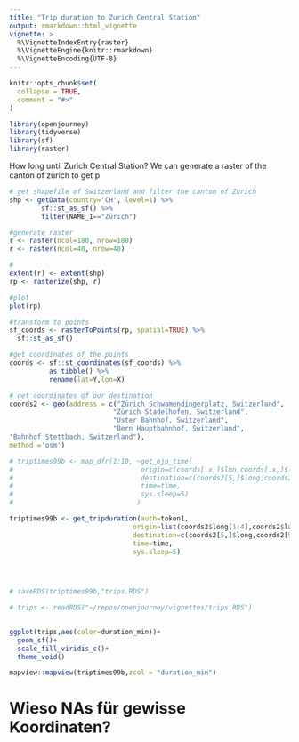```yaml
---
title: "Trip duration to Zurich Central Station"
output: rmarkdown::html_vignette
vignette: >
  %\VignetteIndexEntry{raster}
  %\VignetteEngine{knitr::rmarkdown}
  %\VignetteEncoding{UTF-8}
---
```


```r
knitr::opts_chunk$set(
  collapse = TRUE,
  comment = "#>"
)
```

```r
library(openjourney)
library(tidyverse)
library(sf)
library(raster)
```

How long until Zurich Central Station? We can generate a raster of the canton of zurich to get p

```r
# get shapefile of Switzerland and filter the canton of Zurich
shp <- getData(country='CH', level=1) %>%
        sf::st_as_sf() %>%
        filter(NAME_1=="Zürich")

#generate raster
r <- raster(ncol=180, nrow=180)
r <- raster(ncol=40, nrow=40)

# 
extent(r) <- extent(shp)
rp <- rasterize(shp, r)

#plot
plot(rp)

#transform to points
sf_coords <- rasterToPoints(rp, spatial=TRUE) %>% 
  sf::st_as_sf()

#get coordinates of the points
coords <- sf::st_coordinates(sf_coords) %>%
          as_tibble() %>%
          rename(lat=Y,lon=X)

# get coordinates of our destination
coords2 <- geo(address = c("Zürich Schwamendingerplatz, Switzerland",
                          "Zürich Stadelhofen, Switzerland",
                          "Uster Bahnhof, Switzerland",
                          "Bern Hauptbahnhof, Switzerland",
"Bahnhof Stettbach, Switzerland"),
method ='osm')

```

```r

# triptimes99b <- map_dfr(1:10, ~get_ojp_time(
#                                origin=c(coords[.x,]$lon,coords[.x,]$lat),
#                                destination=c(coords2[5,]$long,coords2[5,]$lat),
#                                time=time,
#                                sys.sleep=5)
#                               )

triptimes99b <- get_tripduration(auth=token1,
                               origin=list(coords2$long[1:4],coords2$lat[1:4]),
                               destination=c(coords2[5,]$long,coords2[5,]$lat),
                               time=time,
                               sys.sleep=5)
                              



# saveRDS(triptimes99b,"trips.RDS")

# trips <- readRDS("~/repos/openjourney/vignettes/trips.RDS")
                

```


```r
ggplot(trips,aes(color=duration_min))+
  geom_sf()+
  scale_fill_viridis_c()+
  theme_void()

mapview::mapview(triptimes99b,zcol = "duration_min")


```
# Wieso NAs für gewisse Koordinaten?
